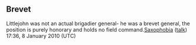 <article id="7450769" title=Talk:DeWitt Clinton Littlejohn>
	<talkpage id="7450769" title="Talk:DeWitt Clinton Littlejohn">
{{WikiProjectBannerShell|1=
{{WikiProject Biography|living=no
|class=start
|politician-work-group=yes|politician-priority=low
|military-work-group=yes|military-priority=low
|listas=Littlejohn, Dewitt Clinton
}}
{{WikiProject U.S. Congress|class=start}}
{{WPMILHIST|class=start
|&lt;!-- B-Class-1. It is suitably referenced, and all major points have appropriate inline citations. --&gt;
|B-Class-1=no
&lt;!-- B-Class-2. It reasonably covers the topic, and does not contain obvious omissions or inaccuracies. --&gt;
|B-Class-2=no
&lt;!-- B-Class-3. It has a defined structure, including a lead section and one or more sections of content. --&gt;
|B-Class-3=yes
&lt;!-- B-Class-4. It is free from major grammatical errors. --&gt;
|B-Class-4=yes
&lt;!-- B-Class-5. It contains appropriate supporting materials, such as an infobox, images, or diagrams. --&gt;
|B-Class-5=yes
|ACW-task-force=yes
|Biography-task-force=yes
}}
{{WikiProject United States|class=start|importance=low|USGov=yes|USGov-importance=low|listas=Littlejohn, Dewitt Clinton}}
{{WikiProject New York|class=start|importance=Mid}}
{{WikiProject Trains|class=start|importance=Low}}
}}

==Brevet==

Littlejohn was not an actual brigadier general- he was a brevet general, the position is purely honorary and holds no field command.[[User:Saxophobia|Saxophobia]] ([[User talk:Saxophobia|talk]]) 17:36, 8 January 2010 (UTC)
	</talkpage>
</article>
